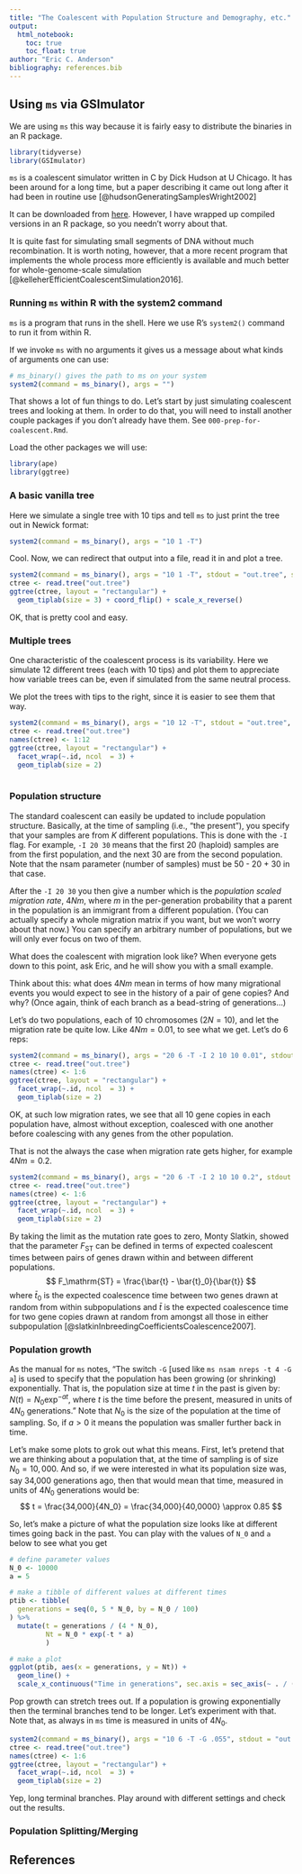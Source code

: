 ```yaml
---
title: "The Coalescent with Population Structure and Demography, etc."
output: 
  html_notebook:
    toc: true
    toc_float: true
author: "Eric C. Anderson"
bibliography: references.bib
---
```






## Using `ms` via GSImulator

We are using `ms` this way because it is fairly easy to distribute the binaries
in an R package.
```r
library(tidyverse)
library(GSImulator)
```

`ms` is a coalescent simulator written in C by Dick Hudson at U Chicago.  It has
been around for a long time, but a paper describing it came out long after it had 
been in routine use [@hudsonGeneratingSamplesWright2002]


It can be downloaded from [here](http://home.uchicago.edu/rhudson1/source/mksamples.html).  However, I have
wrapped up compiled versions in an R package, so you needn't worry about that.


It is quite fast for simulating small segments of 
DNA without much recombination.  It is worth noting, however, that 
a more recent program that implements the whole process more efficiently
is available and much better for whole-genome-scale simulation [@kelleherEfficientCoalescentSimulation2016].

### Running `ms` within R with the system2 command

`ms` is a program that runs in the shell.  Here we use R's `system2()` command to run it
from within R.

If we invoke `ms` with no arguments it gives us a message about what kinds
of arguments one can use:
```r
# ms_binary() gives the path to ms on your system
system2(command = ms_binary(), args = "")
```

That shows a lot of fun things to do.  Let's start by just simulating coalescent 
trees and looking at them.  In order to do that, you will need to install another
couple packages if you don't already have them.  See `000-prep-for-coalescent.Rmd`.

Load the other packages we will use:
```r
library(ape)
library(ggtree)
```


### A basic vanilla tree

Here we simulate a single tree with 10 tips and tell `ms` to just print the tree out
in Newick format:
```r
system2(command = ms_binary(), args = "10 1 -T")
```

Cool.  Now, we can redirect that output into a file, read it in and plot
a tree.
```r
system2(command = ms_binary(), args = "10 1 -T", stdout = "out.tree", stderr = FALSE)
ctree <- read.tree("out.tree") 
ggtree(ctree, layout = "rectangular") +
  geom_tiplab(size = 3) + coord_flip() + scale_x_reverse()
```

OK, that is pretty cool and easy.

### Multiple trees

One characteristic of the coalescent process is its variability.  Here
we simulate 12 different trees (each with 10 tips) and plot
them to appreciate how variable
trees can be, even if simulated from the same neutral process.

We plot the trees with tips to the right, since it is easier to see them
that way.
```r
system2(command = ms_binary(), args = "10 12 -T", stdout = "out.tree", stderr = FALSE)
ctree <- read.tree("out.tree")
names(ctree) <- 1:12
ggtree(ctree, layout = "rectangular") +
  facet_wrap(~.id, ncol  = 3) +
  geom_tiplab(size = 2)
  

```

### Population structure 

The standard coalescent can easily be updated to include population structure.  Basically,
at the time of sampling (i.e., "the present"), you specify that your samples are from $K$
different populations.  This is done with the `-I` flag.  For example, `-I 20 30` means that
the first 20 (haploid) samples are from the first population, and the next 30 are from the second
population.  Note that the nsam parameter (number of samples) must be 50 - 20 + 30 in that case.

After the `-I 20 30` you then give a number which is the _population scaled migration rate_, $4Nm$, 
where $m$ in the per-generation probability that a parent in the population is an
immigrant from a different population.  (You can actually specify a whole migration matrix if you
want, but we won't worry about that now.)  You can specify an arbitrary number of populations,
but we will only ever focus on two of them.  

What does the coalescent with migration look like? When everyone gets down to this
point, ask Eric, and he will show you with a small example.  

Think about this: what does $4Nm$ mean in terms of how many migrational events you would
expect to see in the history of a pair of gene copies? And why? (Once again, think of 
each branch as a bead-string of generations...)

Let's do two populations, each of 10 chromosomes ($2N = 10$), and let the migration
rate be quite low.  Like $4Nm = 0.01$, to see what we get.  Let's do 6 reps:
```r
system2(command = ms_binary(), args = "20 6 -T -I 2 10 10 0.01", stdout = "out.tree", stderr = FALSE)
ctree <- read.tree("out.tree")
names(ctree) <- 1:6
ggtree(ctree, layout = "rectangular") +
  facet_wrap(~.id, ncol  = 3) +
  geom_tiplab(size = 2)
```

OK, at such low migration rates, we see that all 10 gene copies in each population have,
almost without exception, coalesced with one another before coalescing with any genes from
the other population.  

That is not the always the case when migration rate gets higher, for example $4Nm = 0.2$.  
```r
system2(command = ms_binary(), args = "20 6 -T -I 2 10 10 0.2", stdout = "out.tree", stderr = FALSE)
ctree <- read.tree("out.tree")
names(ctree) <- 1:6
ggtree(ctree, layout = "rectangular") +
  facet_wrap(~.id, ncol  = 3) +
  geom_tiplab(size = 2)
```

By taking the limit as the mutation rate goes to zero, Monty Slatkin, showed
that the parameter $F_\mathrm{ST}$ can be defined in terms of expected coalescent 
times between pairs of genes drawn within and between different populations. 
$$
F_\mathrm{ST} = \frac{\bar{t} - \bar{t}_0}{\bar{t}}
$$
where $\bar{t}_0$ is the expected coalescence time between two genes drawn at random
from within subpopulations and $\bar{t}$ is the expected coalescence time for two gene
copies drawn at random from amongst all those in either subpopulation [@slatkinInbreedingCoefficientsCoalescence2007].

### Population growth

As the manual for `ms` notes, "The switch `-G` [used like `ms nsam nreps -t 4 -G a`] is used to specify that the population has been growing (or shrinking) exponentially. That is, the population size at time $t$ in the past is given by: $N(t) = N_0 \exp^{-at}$, where $t$ is the time before the present, measured in units of $4N_0$ generations." Note that $N_0$ is the size of the population at the time of sampling. So, if $a>0$ it means the population was smaller further back in time.

Let's make some plots to grok out what this means. First, let's pretend that we are thinking about a
population that, at the time of sampling is of size $N_0 = 10,000$.  And so, if we were interested in
what its population size was, say 34,000 generations ago, then that would mean that time, measured in units
of $4N_0$ generations would be:
$$
t = \frac{34,000}{4N_0} = \frac{34,000}{40,0000} \approx 0.85
$$

So, let's make a picture of what the population size looks like at different times going back in the past.
You can play with the values of `N_0` and `a` below to see what you get 
```r
# define parameter values
N_0 <- 10000
a = 5

# make a tibble of different values at different times
ptib <- tibble(
  generations = seq(0, 5 * N_0, by = N_0 / 100)
) %>% 
  mutate(t = generations / (4 * N_0),
         Nt = N_0 * exp(-t * a)
         )

# make a plot
ggplot(ptib, aes(x = generations, y = Nt)) +
  geom_line() +
  scale_x_continuous("Time in generations", sec.axis = sec_axis(~ . / (4 * N_0), name = "Time in 4N_0 generations" ))

```

Pop growth can stretch trees out.  If a population is growing exponentially
then the terminal branches tend to be longer.  Let's experiment with that.
Note that, as always in `ms` time is measured in units of $4N_0$.  
```r
system2(command = ms_binary(), args = "10 6 -T -G .055", stdout = "out.tree", stderr = FALSE)
ctree <- read.tree("out.tree")
names(ctree) <- 1:6
ggtree(ctree, layout = "rectangular") +
  facet_wrap(~.id, ncol  = 3) +
  geom_tiplab(size = 2)
```
Yep, long terminal branches. Play around with different settings and check out the
results.

### Population Splitting/Merging






## References


